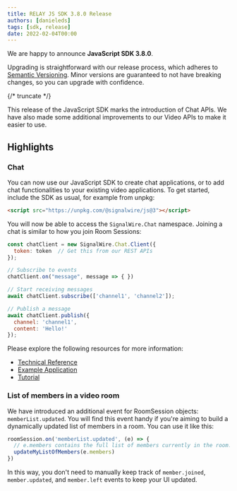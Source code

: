 ```yaml
---
title: RELAY JS SDK 3.8.0 Release
authors: [danieleds]
tags: [sdk, release]
date: 2022-02-04T00:00
---
```


We are happy to announce **JavaScript SDK 3.8.0**.

Upgrading is straightforward with our release process, which adheres to [Semantic Versioning](https://semver.org/).
Minor versions are guaranteed to not have breaking changes, so you can upgrade with confidence.

<ReleaseCard library="@signalwire/js" version="3.8.0" releaseType="minor"/>


{/* truncate */}

This release of the JavaScript SDK marks the introduction of Chat APIs. We have also made some additional improvements to our Video APIs to make it easier to use.

## Highlights

### Chat

You can now use our JavaScript SDK to create chat applications, or to add chat functionalities to your existing video applications. To get started, include the SDK as usual, for example from unpkg:

```html
<script src="https://unpkg.com/@signalwire/js@3"></script>
```

You will now be able to access the `SignalWire.Chat` namespace. Joining a chat is similar to how you join Room Sessions:

```js
const chatClient = new SignalWire.Chat.Client({
  token: token  // Get this from our REST APIs
});

// Subscribe to events
chatClient.on("message", message => { })

// Start receiving messages
await chatClient.subscribe(['channel1', 'channel2']);

// Publish a message
await chatClient.publish({
  channel: 'channel1',
  content: 'Hello!'
});
```

Please explore the following resources for more information:
 - [Technical Reference](https://developer.signalwire.com/client-sdk/reference/js-chat)
 - [Example Application](https://codesandbox.io/s/basic-chat-vanilla-js-and-node-2u5lf?file=/frontend/index.js)
 - [Tutorial](https://developer.signalwire.com/apis/docs/get-started-with-a-simple-chat-demo)

### List of members in a video room

We have introduced an additional event for RoomSession objects: `memberList.updated`. You will find this event handy if you're aiming to build a dynamically updated list of members in a room. You can use it like this:

```js
roomSession.on('memberList.updated', (e) => {
  // e.members contains the full list of members currently in the room.
  updateMyListOfMembers(e.members)
})
```

In this way, you don't need to manually keep track of `member.joined`, `member.updated`, and `member.left` events to keep your UI updated.